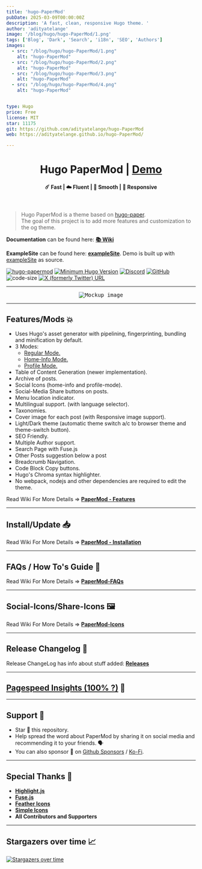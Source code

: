 ```yaml
---
title: 'hugo-PaperMod'
pubDate: 2025-03-09T00:00:00Z
description: 'A fast, clean, responsive Hugo theme. '
author: 'adityatelange'
image: '/blog/hugo/hugo-PaperMod/1.png'
tags: ['Blog', 'Dark', 'Search', 'i18n', 'SEO', 'Authors']
images:
  - src: "/blog/hugo/hugo-PaperMod/1.png"
    alt: "hugo-PaperMod"
  - src: "/blog/hugo/hugo-PaperMod/2.png"
    alt: "hugo-PaperMod"
  - src: "/blog/hugo/hugo-PaperMod/3.png"
    alt: "hugo-PaperMod"
  - src: "/blog/hugo/hugo-PaperMod/4.png"
    alt: "hugo-PaperMod"


type: Hugo
price: Free
license: MIT
star: 11175
git: https://github.com/adityatelange/hugo-PaperMod
web: https://adityatelange.github.io/hugo-PaperMod/

---
```



<h1 align="center">Hugo PaperMod | <a href="https://adityatelange.github.io/hugo-PaperMod/" rel="nofollow">Demo</a></h1>

<h4 align="center">☄️ Fast | ☁️ Fluent | 🌙 Smooth | 📱 Responsive</h4>
<br/>

> Hugo PaperMod is a theme based on [hugo-paper](https://github.com/nanxiaobei/hugo-paper/tree/4330c8b12aa48bfdecbcad6ad66145f679a430b3).<br/>
> The goal of this project is to add more features and customization to the og theme.

**Documentation** can be found here: [**📚 Wiki**](https://github.com/adityatelange/hugo-PaperMod/wiki)

**ExampleSite** can be found here: [**exampleSite**](https://github.com/adityatelange/hugo-PaperMod/tree/exampleSite). Demo is built up with [exampleSite](https://github.com/adityatelange/hugo-PaperMod/tree/exampleSite) as source.

[![hugo-papermod](https://img.shields.io/badge/Hugo--Themes-@PaperMod-blue)](https://themes.gohugo.io/themes/hugo-papermod/)
[![Minimum Hugo Version](https://img.shields.io/static/v1?label=min-HUGO-version&message=>=v0.125.7&color=blue&logo=hugo)](https://github.com/gohugoio/hugo/releases/tag/v0.125.7)
[![Discord](https://img.shields.io/discord/971046860317921340?label=Discord&logo=discord)](https://discord.gg/ahpmTvhVmp)
[![GitHub](https://img.shields.io/github/license/adityatelange/hugo-PaperMod)](https://github.com/adityatelange/hugo-PaperMod/blob/master/LICENSE)
![code-size](https://img.shields.io/github/languages/code-size/adityatelange/hugo-PaperMod)
[![X (formerly Twitter) URL](https://img.shields.io/badge/-Share%20on%20X-gray?style=flat&logo=x)](https://x.com/intent/tweet/?text=Checkout%20Hugo%20PaperMod%20%E2%9C%A8%0AA%20fast,%20clean,%20responsive%20Hugo%20theme.&url=https://github.com/adityatelange/hugo-PaperMod&hashtags=Hugo,PaperMod)


---

<p align="center">
  <kbd><img src="https://user-images.githubusercontent.com/21258296/114303440-bfc0ae80-9aeb-11eb-8cfa-48a4bb385a6d.png" alt="Mockup image" title="Mockup"/></kbd>
</p>

---

## Features/Mods 💥

-   Uses Hugo's asset generator with pipelining, fingerprinting, bundling and minification by default.
-   3 Modes:
    -   [Regular Mode.](https://github.com/adityatelange/hugo-PaperMod/wiki/Features#regular-mode-default-mode)
    -   [Home-Info Mode.](https://github.com/adityatelange/hugo-PaperMod/wiki/Features#home-info-mode)
    -   [Profile Mode.](https://github.com/adityatelange/hugo-PaperMod/wiki/Features#profile-mode)
-   Table of Content Generation (newer implementation).
-   Archive of posts.
-   Social Icons (home-info and profile-mode).
-   Social-Media Share buttons on posts.
-   Menu location indicator.
-   Multilingual support. (with language selector).
-   Taxonomies.
-   Cover image for each post (with Responsive image support).
-   Light/Dark theme (automatic theme switch a/c to browser theme and theme-switch button).
-   SEO Friendly.
-   Multiple Author support.
-   Search Page with Fuse.js
-   Other Posts suggestion below a post
-   Breadcrumb Navigation.
-   Code Block Copy buttons.
-   Hugo's Chroma syntax highlighter.
-   No webpack, nodejs and other dependencies are required to edit the theme.

Read Wiki For More Details => **[PaperMod - Features](https://github.com/adityatelange/hugo-PaperMod/wiki/Features)**

---

## Install/Update 📥

Read Wiki For More Details => **[PaperMod - Installation](https://github.com/adityatelange/hugo-PaperMod/wiki/Installation)**

---

## FAQs / How To's Guide 🙋

Read Wiki For More Details => **[PaperMod-FAQs](https://github.com/adityatelange/hugo-PaperMod/wiki/FAQs)**

---

## Social-Icons/Share-Icons 🖼️

Read Wiki For More Details => **[PaperMod-Icons](https://github.com/adityatelange/hugo-PaperMod/wiki/Icons)**

---

## Release Changelog 📃

Release ChangeLog has info about stuff added: **[Releases](https://github.com/adityatelange/hugo-PaperMod/releases)**

---

## [Pagespeed Insights (100% ?)](https://pagespeed.web.dev/report?url=https://adityatelange.github.io/hugo-PaperMod/) 👀

---

## Support 🫶

-   Star 🌟 this repository.
-   Help spread the word about PaperMod by sharing it on social media and recommending it to your friends. 🗣️
-   You can also sponsor 🏅 on [Github Sponsors](https://github.com/sponsors/adityatelange) / [Ko-Fi](https://ko-fi.com/adityatelange).

---

## Special Thanks 🌟

-   [**Highlight.js**](https://github.com/highlightjs/highlight.js)
-   [**Fuse.js**](https://github.com/krisk/fuse)
-   [**Feather Icons**](https://github.com/feathericons/feather)
-   [**Simple Icons**](https://github.com/simple-icons/simple-icons)
-   **All Contributors and Supporters**

---

## Stargazers over time 📈

[![Stargazers over time](https://starchart.cc/adityatelange/hugo-PaperMod.svg?background=%23ffffff00&axis=%23858585&line=%236b63ff)](https://starchart.cc/adityatelange/hugo-PaperMod)

